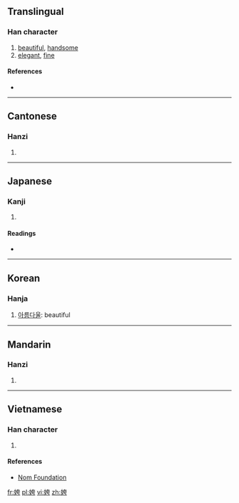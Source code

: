 ==Translingual==

===Han character===
{{Han char|rn=38|rad=女|as=06|sn=9|four=4442<sub>7</sub>|canj=女大一尸 (VKMS)|ids=⿰[[女]][[夸]]}}

# [[beautiful]], [[handsome]]
# [[elegant]], [[fine]]

====References====
* {{Han ref|kx=0260.290|dkj=06235|dj=0527.050|hdz=21043.080|uh=59F1|ud=23025|bh=CE66|bd=52838}}

----

==Cantonese==

===Hanzi===
{{yue-hanzi|jyut=kwaa1|y=kwa1}}

# {{defn|lang=yue|sort=女06}}

----

==Japanese==

===Kanji===
{{ja-kanji|grade=|rs=女06}}

# {{defn|lang=ja|sort=女06}}

====Readings====
* {{ja-readings|on=[[か]] (ka), [[け]] (ke), [[こ]] (ko), [[ご]] (go), [[く]] (ku)|kun=[[おごるさま]] (ogorusama), [[みめよい]] (mimeyoi), [[うつくしい]] (utsukushii)}}

----

==Korean==

===Hanja===
{{ko-hanja|hangeul=과|eumhun=|rv=gwa|mr=kwa|y=kwa}}

# [[아름다울]]: beautiful

----

==Mandarin==

===Hanzi===
{{cmn-hanzi|pin=[[kuā]] ([[kua1]])|wg=k'ua<sup>1</sup>}}

# {{defn|lang=cmn|sort=女06}}

----

==Vietnamese==

===Han character===
{{vi-hantu|[[khoa]]|rs=女06}}

# {{defn|lang=vi|sort=女06}}

====References====
*[http://nomfoundation.org/common/nom_details.php?codepoint=59f1 Nom Foundation]

[[fr:姱]]
[[pl:姱]]
[[vi:姱]]
[[zh:姱]]